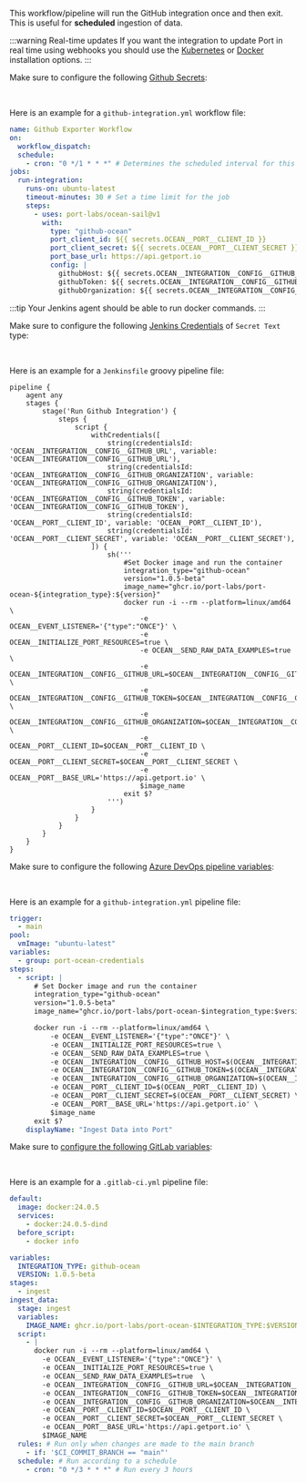 

This workflow/pipeline will run the GitHub integration once and then exit. This is useful for **scheduled** ingestion of data.

:::warning Real-time updates
If you want the integration to update Port in real time using webhooks you should use the [Kubernetes](?installation-methods=real-time-self-hosted#setup) or [Docker](?installation-methods=docker) installation options.
:::
<Tabs groupId="cicd-method" queryString="cicd-method">
<TabItem value="github" label="GitHub">

Make sure to configure the following [Github Secrets](https://docs.github.com/en/actions/security-guides/using-secrets-in-github-actions):

<DockerParameters />

<br/>

Here is an example for a `github-integration.yml` workflow file:

```yaml showLineNumbers
name: Github Exporter Workflow
on:
  workflow_dispatch:
  schedule:
    - cron: "0 */1 * * *" # Determines the scheduled interval for this workflow. This example runs every hour.
jobs:
  run-integration:
    runs-on: ubuntu-latest
    timeout-minutes: 30 # Set a time limit for the job
    steps:
      - uses: port-labs/ocean-sail@v1
        with:
          type: "github-ocean"
          port_client_id: ${{ secrets.OCEAN__PORT__CLIENT_ID }}
          port_client_secret: ${{ secrets.OCEAN__PORT__CLIENT_SECRET }}
          port_base_url: https://api.getport.io
          config: |
            githubHost: ${{ secrets.OCEAN__INTEGRATION__CONFIG__GITHUB_HOST }}
            githubToken: ${{ secrets.OCEAN__INTEGRATION__CONFIG__GITHUB_TOKEN }}
            githubOrganization: ${{ secrets.OCEAN__INTEGRATION__CONFIG__GITHUB_ORGANIZATION }}
```

  </TabItem>
  <TabItem value="jenkins" label="Jenkins">

:::tip
Your Jenkins agent should be able to run docker commands.
:::

Make sure to configure the following [Jenkins Credentials](https://www.jenkins.io/doc/book/using/using-credentials/)
of `Secret Text` type:

<DockerParameters />

<br/>

Here is an example for a `Jenkinsfile` groovy pipeline file:

```text showLineNumbers
pipeline {
    agent any
    stages {
        stage('Run Github Integration') {
            steps {
                script {
                    withCredentials([
                        string(credentialsId: 'OCEAN__INTEGRATION__CONFIG__GITHUB_URL', variable: 'OCEAN__INTEGRATION__CONFIG__GITHUB_URL'),
                        string(credentialsId: 'OCEAN__INTEGRATION__CONFIG__GITHUB_ORGANIZATION', variable: 'OCEAN__INTEGRATION__CONFIG__GITHUB_ORGANIZATION'),
                        string(credentialsId: 'OCEAN__INTEGRATION__CONFIG__GITHUB_TOKEN', variable: 'OCEAN__INTEGRATION__CONFIG__GITHUB_TOKEN'),
                        string(credentialsId: 'OCEAN__PORT__CLIENT_ID', variable: 'OCEAN__PORT__CLIENT_ID'),
                        string(credentialsId: 'OCEAN__PORT__CLIENT_SECRET', variable: 'OCEAN__PORT__CLIENT_SECRET'),
                    ]) {
                        sh('''
                            #Set Docker image and run the container
                            integration_type="github-ocean"
                            version="1.0.5-beta"
                            image_name="ghcr.io/port-labs/port-ocean-${integration_type}:${version}"
                            docker run -i --rm --platform=linux/amd64 \
                                -e OCEAN__EVENT_LISTENER='{"type":"ONCE"}' \
                                -e OCEAN__INITIALIZE_PORT_RESOURCES=true \
                                -e OCEAN__SEND_RAW_DATA_EXAMPLES=true \
                                -e OCEAN__INTEGRATION__CONFIG__GITHUB_URL=$OCEAN__INTEGRATION__CONFIG__GITHUB_URL \
                                -e OCEAN__INTEGRATION__CONFIG__GITHUB_TOKEN=$OCEAN__INTEGRATION__CONFIG__GITHUB_TOKEN \
                                -e OCEAN__INTEGRATION__CONFIG__GITHUB_ORGANIZATION=$OCEAN__INTEGRATION__CONFIG__GITHUB_ORGANIZATION \
                                -e OCEAN__PORT__CLIENT_ID=$OCEAN__PORT__CLIENT_ID \
                                -e OCEAN__PORT__CLIENT_SECRET=$OCEAN__PORT__CLIENT_SECRET \
                                -e OCEAN__PORT__BASE_URL='https://api.getport.io' \
                                $image_name
                            exit $?
                        ''')
                    }
                }
            }
        }
    }
}
```

  </TabItem>

  <TabItem value="azure" label="Azure Devops">

Make sure to configure the following [Azure DevOps pipeline variables](https://learn.microsoft.com/en-us/azure/devops/pipelines/process/variables):

<DockerParameters />

<br/>

Here is an example for a `github-integration.yml` pipeline file:

```yaml showLineNumbers
trigger:
  - main
pool:
  vmImage: "ubuntu-latest"
variables:
  - group: port-ocean-credentials
steps:
  - script: |
      # Set Docker image and run the container
      integration_type="github-ocean"
      version="1.0.5-beta"
      image_name="ghcr.io/port-labs/port-ocean-$integration_type:$version"

      docker run -i --rm --platform=linux/amd64 \
          -e OCEAN__EVENT_LISTENER='{"type":"ONCE"}' \
          -e OCEAN__INITIALIZE_PORT_RESOURCES=true \
          -e OCEAN__SEND_RAW_DATA_EXAMPLES=true \
          -e OCEAN__INTEGRATION__CONFIG__GITHUB_HOST=$(OCEAN__INTEGRATION__CONFIG__GITHUB_HOST) \
          -e OCEAN__INTEGRATION__CONFIG__GITHUB_TOKEN=$(OCEAN__INTEGRATION__CONFIG__GITHUB_TOKEN) \
          -e OCEAN__INTEGRATION__CONFIG__GITHUB_ORGANIZATION=$(OCEAN__INTEGRATION__CONFIG__GITHUB_ORGANIZATION) \
          -e OCEAN__PORT__CLIENT_ID=$(OCEAN__PORT__CLIENT_ID) \
          -e OCEAN__PORT__CLIENT_SECRET=$(OCEAN__PORT__CLIENT_SECRET) \
          -e OCEAN__PORT__BASE_URL='https://api.getport.io' \
          $image_name
      exit $?
    displayName: "Ingest Data into Port"
```

  </TabItem>
<TabItem value="GitLab" label="GitLab">

Make sure to [configure the following GitLab variables](https://docs.gitlab.com/ee/ci/variables/#for-a-project):

<DockerParameters/>

<br/>

Here is an example for a `.gitlab-ci.yml` pipeline file:

```yaml showLineNumbers
default:
  image: docker:24.0.5
  services:
    - docker:24.0.5-dind
  before_script:
    - docker info

variables:
  INTEGRATION_TYPE: github-ocean
  VERSION: 1.0.5-beta
stages:
  - ingest
ingest_data:
  stage: ingest
  variables:
    IMAGE_NAME: ghcr.io/port-labs/port-ocean-$INTEGRATION_TYPE:$VERSION
  script:
    - |
      docker run -i --rm --platform=linux/amd64 \
        -e OCEAN__EVENT_LISTENER='{"type":"ONCE"}' \
        -e OCEAN__INITIALIZE_PORT_RESOURCES=true \
        -e OCEAN__SEND_RAW_DATA_EXAMPLES=true  \
        -e OCEAN__INTEGRATION__CONFIG__GITHUB_URL=$OCEAN__INTEGRATION__CONFIG__GITHUB_URL \
        -e OCEAN__INTEGRATION__CONFIG__GITHUB_TOKEN=$OCEAN__INTEGRATION__CONFIG__GITHUB_TOKEN \
        -e OCEAN__INTEGRATION__CONFIG__GITHUB_ORGANIZATION=$OCEAN__INTEGRATION__CONFIG__GITHUB_ORGANIZATION \
        -e OCEAN__PORT__CLIENT_ID=$OCEAN__PORT__CLIENT_ID \
        -e OCEAN__PORT__CLIENT_SECRET=$OCEAN__PORT__CLIENT_SECRET \
        -e OCEAN__PORT__BASE_URL='https://api.getport.io' \
        $IMAGE_NAME
  rules: # Run only when changes are made to the main branch
    - if: '$CI_COMMIT_BRANCH == "main"'
  schedule: # Run according to a schedule
    - cron: "0 */3 * * *" # Run every 3 hours
```

  </TabItem>
</Tabs>

<PortApiRegionTip/>

<AdvancedConfig/>

